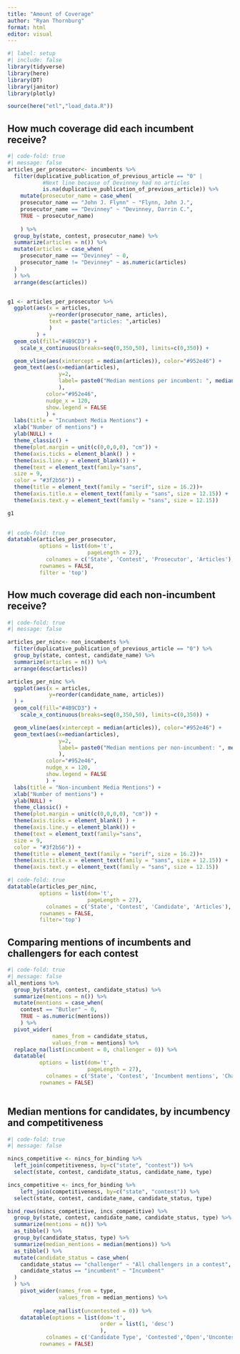 ```yaml
---
title: "Amount of Coverage"
author: "Ryan Thornburg"
format: html
editor: visual
---
```


```r
#| label: setup
#| include: false
library(tidyverse)
library(here)
library(DT)
library(janitor)
library(plotly)

source(here("etl","load_data.R"))
```

## How much coverage did each incumbent receive?

```r
#| code-fold: true
#| message: false
articles_per_prosecutor<- incumbents %>% 
  filter(duplicative_publication_of_previous_article == "0" |
           #Next line because of Devinney had no articles
           is.na(duplicative_publication_of_previous_article)) %>%
    mutate(prosecutor_name = case_when(
    prosecutor_name == "John J. Flynn" ~ "Flynn, John J.",
    prosecutor_name == "Devinney" ~ "Devinney, Darrin C.",
    TRUE ~ prosecutor_name)
    
    ) %>%
  group_by(state, contest, prosecutor_name) %>%
  summarize(articles = n()) %>%
  mutate(articles = case_when(
    prosecutor_name == "Devinney" ~ 0,
    prosecutor_name != "Devinney" ~ as.numeric(articles)
  )
  ) %>% 
  arrange(desc(articles))


g1 <- articles_per_prosecutor %>% 
  ggplot(aes(x = articles,
             y=reorder(prosecutor_name, articles), 
             text = paste("articles: ",articles)
             )
         ) +
  geom_col(fill="#4B9CD3") +
    scale_x_continuous(breaks=seq(0,350,50), limits=c(0,350)) +

  geom_vline(aes(xintercept = median(articles)), color="#952e46") +
  geom_text(aes(x=median(articles), 
                y=2,
                label= paste0("Median mentions per incumbent: ", median(articles))
                ),
            color="#952e46",
            nudge_x = 120, 
            show.legend = FALSE
            ) +
  labs(title = "Incumbent Media Mentions") + 
  xlab("Number of mentions") +
  ylab(NULL) +
  theme_classic() +
  theme(plot.margin = unit(c(0,0,0,0), "cm")) +
  theme(axis.ticks = element_blank() ) +
  theme(axis.line.y = element_blank()) +
  theme(text = element_text(family="sans", 
  size = 9, 
  color = "#3f2b56")) +
  theme(title = element_text(family = "serif", size = 16.2))+
  theme(axis.title.x = element_text(family = "sans", size = 12.15)) +
  theme(axis.text.y = element_text(family = "sans", size = 12.15))

g1
             
```

```r
#| code-fold: true
datatable(articles_per_prosecutor,
          options = list(dom='t',
                         pageLength = 27),
            colnames = c('State', 'Contest', 'Prosecutor', 'Articles'),
          rownames = FALSE,
          filter = 'top') 
```

## How much coverage did each non-incumbent receive?

```r
#| code-fold: true
#| message: false

articles_per_ninc<- non_incumbents %>% 
  filter(duplicative_publication_of_previous_article == "0") %>%
  group_by(state, contest, candidate_name) %>% 
  summarize(articles = n()) %>% 
  arrange(desc(articles))

articles_per_ninc %>% 
  ggplot(aes(x = articles,
             y=reorder(candidate_name, articles))
  ) +
  geom_col(fill="#4B9CD3") +
    scale_x_continuous(breaks=seq(0,350,50), limits=c(0,350)) +

  geom_vline(aes(xintercept = median(articles)), color="#952e46") +
  geom_text(aes(x=median(articles), 
                y=2,
                label= paste0("Median mentions per non-incumbent: ", median(articles))
                ),
            color="#952e46",
            nudge_x = 120, 
            show.legend = FALSE
            ) +
  labs(title = "Non-incumbent Media Mentions") + 
  xlab("Number of mentions") +
  ylab(NULL) +
  theme_classic() +
  theme(plot.margin = unit(c(0,0,0,0), "cm")) +
  theme(axis.ticks = element_blank() ) +
  theme(axis.line.y = element_blank()) +
  theme(text = element_text(family="sans", 
  size = 9, 
  color = "#3f2b56")) +
  theme(title = element_text(family = "serif", size = 16.2))+
  theme(axis.title.x = element_text(family = "sans", size = 12.15)) +
  theme(axis.text.y = element_text(family = "sans", size = 12.15))


```

```r
#| code-fold: true
datatable(articles_per_ninc,
          options = list(dom='t',
                         pageLength = 27),
            colnames = c('State', 'Contest', 'Candidate', 'Articles'),
          rownames = FALSE,
          filter='top') 
```

## Comparing mentions of incumbents and challengers for each contest

```r
#| code-fold: true
#| message: false
all_mentions %>%
  group_by(state, contest, candidate_status) %>% 
  summarize(mentions = n()) %>% 
  mutate(mentions = case_when(
    contest == "Butler" ~ 0,
    TRUE ~ as.numeric(mentions))
    ) %>% 
  pivot_wider(
              names_from = candidate_status,
              values_from = mentions) %>%
  replace_na(list(incumbent = 0, challenger = 0)) %>%
  datatable(
          options = list(dom='t',
                         pageLength = 27),
            colnames = c('State', 'Contest', 'Incumbent mentions', 'Challengers mentions'),
          rownames = FALSE) 
  
```

## Median mentions for candidates, by incumbency and competitiveness

```r
#| code-fold: true
#| message: false

nincs_competitive <- nincs_for_binding %>% 
  left_join(competitiveness, by=c("state", "contest")) %>%
  select(state, contest, candidate_status, candidate_name, type) 

incs_competitive <- incs_for_binding %>%
    left_join(competitiveness, by=c("state", "contest")) %>%
  select(state, contest, candidate_name, candidate_status, type)

bind_rows(nincs_competitive, incs_competitive) %>%
  group_by(state, contest, candidate_name, candidate_status, type) %>%
  summarize(mentions = n()) %>%
  as_tibble() %>%
  group_by(candidate_status, type) %>%
  summarize(median_mentions = median(mentions)) %>%
  as_tibble() %>%
  mutate(candidate_status = case_when(
    candidate_status == "challenger" ~ "All challengers in a contest",
    candidate_status == "incumbent" ~ "Incumbent"
  )
  ) %>% 
    pivot_wider(names_from = type,
                values_from = median_mentions) %>%
  
        replace_na(list(uncontested = 0)) %>% 
    datatable(options = list(dom='t',
                             order = list(1, 'desc')
                             ),
            colnames = c('Candidate Type', 'Contested','Open','Uncontested'),
          rownames = FALSE) 

```
